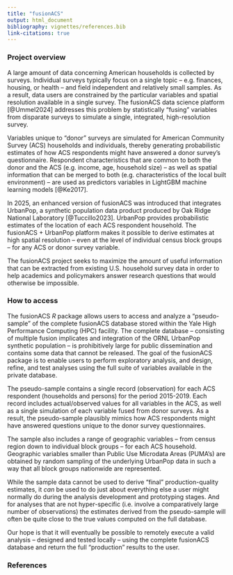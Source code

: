 ```yaml
---
title: "fusionACS"
output: html_document
bibliography: vignettes/references.bib
link-citations: true
---
```


### Project overview

A large amount of data concerning American households is collected by surveys. Individual surveys typically focus on a single topic -- e.g. finances, housing, or health -- and field independent and relatively small samples. As a result, data users are constrained by the particular variables and spatial resolution available in a single survey. The fusionACS data science platform [@Ummel2024] addresses this problem by statistically "fusing" variables from disparate surveys to simulate a single, integrated, high-resolution survey.

Variables unique to "donor" surveys are simulated for American Community Survey (ACS) households and individuals, thereby generating probabilistic estimates of how ACS respondents might have answered a donor survey’s questionnaire. Respondent characteristics that are common to both the donor and the ACS (e.g. income, age, household size) – as well as spatial information that can be merged to both (e.g. characteristics of the local built environment) – are used as predictors variables in LightGBM machine learning models [@Ke2017].

In 2025, an enhanced version of fusionACS was introduced that integrates UrbanPop, a synthetic population data product produced by Oak Ridge National Laboratory [@Tuccillo2023]. UrbanPop provides probabilistic estimates of the location of each ACS respondent household. The fusionACS + UrbanPop platform makes it possible to derive estimates at high spatial resolution -- even at the level of individual census block groups -- for any ACS or donor survey variable.

The fusionACS project seeks to maximize the amount of useful information that can be extracted from existing U.S. household survey data in order to help academics and policymakers answer research questions that would otherwise be impossible.

### How to access

The fusionACS *R* package allows users to access and analyze a "pseudo-sample" of the complete fusionACS database stored within the Yale High Performance Computing (HPC) facility. The complete database -- consisting of multiple fusion implicates and integration of the ORNL UrbanPop synthetic population -- is prohibitively large for public dissemination and contains some data that cannot be released. The goal of the fusionACS package is to enable users to perform exploratory analysis, and design, refine, and test analyses using the full suite of variables available in the private database.

The pseudo-sample contains a single record (observation) for each ACS respondent (households and persons) for the period 2015-2019. Each record includes actual/observed values for all variables in the ACS, as well as a single simulation of each variable fused from donor surveys. As a result, the pseudo-sample plausibly mimics how ACS respondents might have answered questions unique to the donor survey questionnaires.

The sample also includes a range of geographic variables – from census region down to individual block groups – for each ACS household. Geographic variables smaller than Public Use Microdata Areas (PUMA's) are obtained by random sampling of the underlying UrbanPop data in such a way that all block groups nationwide are represented.

While the sample data cannot be used to derive "final" production-quality estimates, it *can* be used to do just about everything else a user might normally do during the analysis development and prototyping stages. And for analyses that are not hyper-specific (i.e. involve a comparatively large number of observations) the estimates derived from the pseudo-sample will often be quite close to the true values computed on the full database.

Our hope is that it will eventually be possible to remotely execute a valid analysis -- designed and tested locally -- using the complete fusionACS database and return the full "production" results to the user.

### References
